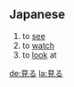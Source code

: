 ==Japanese==

{{t2verb|みる|miru}}
# to [[see]]
# to [[watch]]
# to [[look]] at

{{ja-ichi|見|み|mi}}

[[de:見る]]
[[la:見る]]